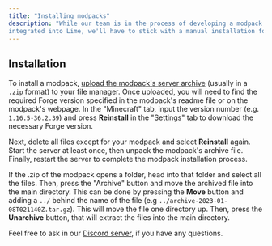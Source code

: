 ```yaml
---
title: "Installing modpacks"
description: "While our team is in the process of developing a modpack manager solution to be
integrated into Lime, we'll have to stick with a manual installation for now."
---
```


## Installation

To install a modpack,
[upload the modpack's server archive](/lime/importing-files) (usually in a
`.zip` format) to your file manager. Once uploaded, you will need to find the
required Forge version specified in the modpack's readme file or on the
modpack's webpage. In the "Minecraft" tab, input the version number (e.g.
`1.16.5-36.2.39`) and press **Reinstall** in the "Settings" tab to download the
necessary Forge version.

Next, delete all files except for your modpack and select **Reinstall** again.
Start the server at least once, then unpack the modpack's archive file. Finally,
restart the server to complete the modpack installation process.

If the .zip of the modpack opens a folder, head into that folder and select all
the files. Then, press the "Archive" button and move the archived file into the
main directory. This can be done by pressing the **Move** button and adding a
`../` behind the name of the file (e.g `../archive-2023-01-08T021140Z.tar.gz`).
This will move the file one directory up. Then, press the **Unarchive** button,
that will extract the files into the main directory.

Feel free to ask in our [Discord server](https://berrybyte.net/discord), if you
have any questions.
